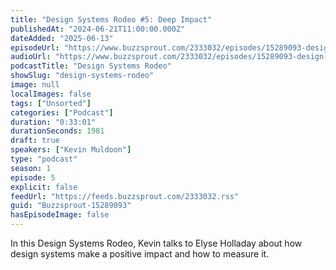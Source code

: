 ```yaml
---
title: "Design Systems Rodeo #5: Deep Impact"
publishedAt: "2024-06-21T11:00:00.000Z"
dateAdded: "2025-06-13"
episodeUrl: "https://www.buzzsprout.com/2333032/episodes/15289093-design-systems-rodeo-5-deep-impact.mp3"
audioUrl: "https://www.buzzsprout.com/2333032/episodes/15289093-design-systems-rodeo-5-deep-impact.mp3"
podcastTitle: "Design Systems Rodeo"
showSlug: "design-systems-rodeo"
image: null
localImages: false
tags: ["Unsorted"]
categories: ["Podcast"]
duration: "0:33:01"
durationSeconds: 1981
draft: true
speakers: ["Kevin Muldoon"]
type: "podcast"
season: 1
episode: 5
explicit: false
feedUrl: "https://feeds.buzzsprout.com/2333032.rss"
guid: "Buzzsprout-15289093"
hasEpisodeImage: false
---
```

In this Design Systems Rodeo, Kevin talks to Elyse Holladay about how design systems make a positive impact and how to measure it.
